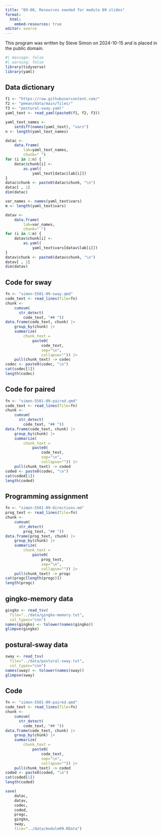 ```yaml
---
title: "09-00, Resources needed for module 09 slides"
format: 
  html:
    embed-resources: true
editor: source
---
```


This program was written by Steve Simon on 2024-10-15 and is placed in the public domain.

```r
#| message: false
#| warning: false
library(tidyverse)
library(yaml)
```

## Data dictionary

```r
f1 <- "https://raw.githubusercontent.com/"
f2 <- "pmean/data/main/files/"
f3 <- "postural-sway.yaml"
yaml_text <- read_yaml(paste0(f1, f2, f3))

yaml_text_names <- 
	setdiff(names(yaml_text), "vars")
n <- length(yaml_text_names)

datac <- 
	data.frame(
		lab=yaml_text_names, 
		chunk=" ")
for (i in 1:n) {
	datac$chunk[i] <- 
		as.yaml(
			yaml_text[datac$lab[i]])
}
datac$chunk <- paste0(datac$chunk, "\n")
datac[ , 1]
dim(datac)

var_names <- names(yaml_text$vars)
m <- length(yaml_text$vars)

datav <- 
	data.frame(
		lab=var_names, 
		chunk=" ")
for (i in 1:m) {
	datav$chunk[i] <- 
		as.yaml(
			yaml_text$vars[datav$lab[i]])
}
datav$chunk <- paste0(datav$chunk, "\n")
datav[ , 1]
dim(datav)
```

## Code for sway

```r
fn <- "simon-5501-09-sway.qmd"
code_text <- read_lines(file=fn)
chunk <- 
	cumsum(
	  str_detect(
	  	code_text, "## "))
data.frame(code_text, chunk) |>
	group_by(chunk) |>
	summarize(
		chunk_text =
			paste0(
				code_text, 
				sep="\n", 
				collapse="")) |>
	pull(chunk_text) -> codec
codec <- paste0(codec, "\n")
cat(codec[1])
length(codec)
```

## Code for paired

```r
fn <- "simon-5501-09-paired.qmd"
code_text <- read_lines(file=fn)
chunk <- 
	cumsum(
	  str_detect(
	  	code_text, "## "))
data.frame(code_text, chunk) |>
	group_by(chunk) |>
	summarize(
		chunk_text =
			paste0(
				code_text, 
				sep="\n", 
				collapse="")) |>
	pull(chunk_text) -> coded
coded <- paste0(codec, "\n")
cat(coded[1])
length(coded)
```

## Programming assignment

```r
fn <- "simon-5501-09-directions.md"
prog_text <- read_lines(file=fn)
chunk <- 
	cumsum(
	  str_detect(
	  	prog_text, "## "))
data.frame(prog_text, chunk) |>
	group_by(chunk) |>
	summarize(
		chunk_text =
			paste0(
				prog_text, 
				sep="\n", 
				collapse="")) |>
	pull(chunk_text) -> progc
cat(progc[length(progc)])
length(progc)
```

## gingko-memory data

```r
gingko <- read_tsv(
  file="../data/gingko-memory.txt",
  col_types="cnn")
names(gingko) <- tolower(names(gingko))
glimpse(gingko)
```

## postural-sway data

```r
sway <- read_tsv(
  file="../data/postural-sway.txt",
  col_types="cnn")
names(sway) <- tolower(names(sway))
glimpse(sway)
```

## Code

```r
fn <- "simon-5501-09-paired.qmd"
code_text <- read_lines(file=fn)
chunk <- 
	cumsum(
	  str_detect(
	  	code_text, "## "))
data.frame(code_text, chunk) |>
	group_by(chunk) |>
	summarize(
		chunk_text =
			paste0(
				code_text, 
				sep="\n", 
				collapse="")) |>
	pull(chunk_text) -> coded
coded <- paste0(coded, "\n")
cat(coded[1])
length(coded)
```

```r
save(
	datac,
	datav,
	codec,
	coded,
	progc,
	gingko,
	sway,
	file="../data/module09.RData")
```